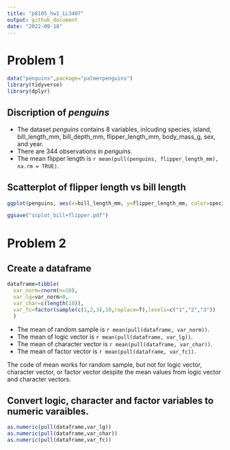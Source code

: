 ```yaml
---
title: "p8105_hw1_LL3407"
output: github_document
date: "2022-09-18"
---
```

# Problem 1

```r
data("penguins",package="palmerpenguins")
library(tidyverse)
library(dplyr)
```
## Discription of _penguins_
* The dataset _penguins_ contains 8 variables, inlcuding species, island, bill_length_mm, bill_depth_mm, flipper_length_mm, body_mass_g, sex, and year.  
* There are 344 observations in _penguins_.  
* The mean flipper length is `r mean(pull(penguins, flipper_length_mm), na.rm = TRUE)`.

## Scatterplot of flipper length vs bill length
```r
ggplot(penguins, aes(x=bill_length_mm, y=flipper_length_mm, color=species))+geom_point()

ggsave("scplot_bill+flipper.pdf")
```

# Problem 2  
## Create a dataframe
```r
dataframe=tibble(
  var_norm=rnorm(n=10),
  var_lg=var_norm>0,
  var_char=c(length(10)),
  var_fc=factor(sample(c(1,2,3),10,replace=T),levels=c("1","2","3"))
  )

```

* The mean of random sample is `r mean(pull(dataframe, var_norm))`.  
* The mean of logic vector is `r mean(pull(dataframe, var_lg))`.
* The mean of character vector is `r mean(pull(dataframe, var_char))`.
* The mean of factor vector is `r mean(pull(dataframe, var_fc))`.

The code of mean works for random sample, but not for logic vector, character vector, or factor vector despite the mean values from logic vector and character vectors.


## Convert logic, character and factor variables to numeric varaibles.

```r
as.numeric(pull(dataframe,var_lg))
as.numeric(pull(dataframe,var_char))
as.numeric(pull(dataframe,var_fc))
```




